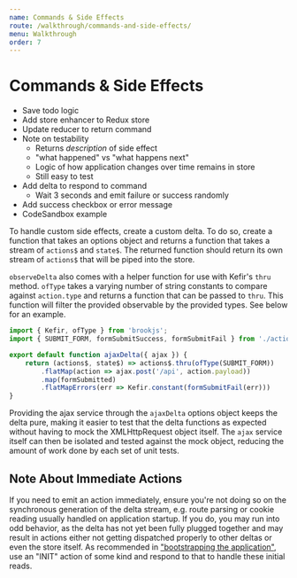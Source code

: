 ```yaml
---
name: Commands & Side Effects
route: /walkthrough/commands-and-side-effects/
menu: Walkthrough
order: 7
---
```


# Commands & Side Effects

- Save todo logic
- Add store enhancer to Redux store
- Update reducer to return command
- Note on testability
    - Returns _description_ of side effect
    - "what happened" vs "what happens next"
    - Logic of how application changes over time remains in store
    - Still easy to test
- Add delta to respond to command
    - Wait 3 seconds and emit failure or success randomly
- Add success checkbox or error message
- CodeSandbox example

To handle custom side effects, create a custom delta. To do so, create a function that takes an options object and returns a function that takes a stream of `actions$` and `state$`. The returned function should return its own stream of `actions$` that will be piped into the store.

`observeDelta` also comes with a helper function for use with Kefir's `thru` method. `ofType` takes a varying number of string constants to compare against `action.type` and returns a function that can be passed to `thru`. This function will filter the provided observable by the provided types. See below for an example.

```js
import { Kefir, ofType } from 'brookjs';
import { SUBMIT_FORM, formSubmitSuccess, formSubmitFail } from './actions';

export default function ajaxDelta({ ajax }) {
    return (actions$, state$) => actions$.thru(ofType(SUBMIT_FORM))
        .flatMap(action => ajax.post('/api', action.payload))
        .map(formSubmitted)
        .flatMapErrors(err => Kefir.constant(formSubmitFail(err)))
}
```

Providing the ajax service through the `ajaxDelta` options object keeps the delta pure, making it easier to test that the delta functions as expected without having to mock the XMLHttpRequest object itself. The `ajax` service itself can then be isolated and tested against the mock object, reducing the amount of work done by each set of unit tests.

## Note About Immediate Actions

If you need to emit an action immediately, ensure you're not doing so on the synchronous generation of the delta stream, e.g. route parsing or cookie reading usually handled on application startup. If you do, you may run into odd behavior, as the delta has not yet been fully plugged together and may result in actions either not getting dispatched properly to other deltas or even the store itself. As recommended in ["bootstrapping the application"][bootstrapping], use an "INIT" action of some kind and respond to that to handle these initial reads.

  [red-obs]: https://redux-observable.js.org/docs/basics/Epics.html
  [bootstrapping]: bootstrapping-the-application.html
